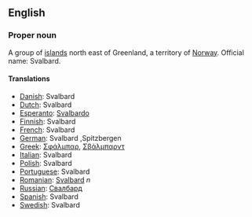 ==English==

===Proper noun===

A group of [[island]]s north east of Greenland, a territory of [[Norway]]. Official name: Svalbard.

====Translations====

*[[Danish]]: Svalbard
*[[Dutch]]: Svalbard
*[[Esperanto]]: [[Svalbardo]]
*[[Finnish]]: Svalbard
*[[French]]: Svalbard
*[[German]]: Svalbard ,Spitzbergen
*[[Greek]]: [[Σφάλμπαρ]], [[Σβάλμπαρντ]]
*[[Italian]]: Svalbard
*[[Polish]]: Svalbard
*[[Portuguese]]: Svalbard
*[[Romanian]]: [[Svalbard]] ''n''
*[[Russian]]: [[Свалбард]]
*[[Spanish]]: Svalbard
*[[Swedish]]: Svalbard